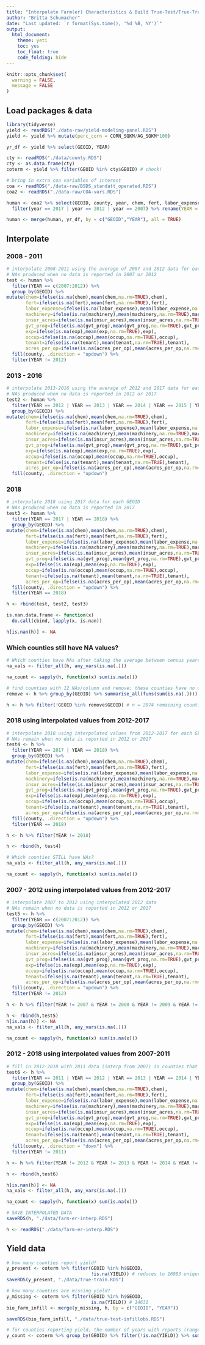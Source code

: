 ---
title: "Interpolate Farm(er) Characteristics & Build True-Test/True-Train Datasets"
author: "Britta Schumacher"
date: "Last updated: `r format(Sys.time(), '%d %B, %Y')`"
output: 
  html_document:
    theme: yeti
    toc: yes
    toc_float: true
    code_folding: hide
---

```{r setup, include = FALSE, cache = FALSE}

knitr::opts_chunk$set(
  warning = FALSE,
  message = FALSE
)

```

## Load packages & data
```{r}
library(tidyverse)
yield <- readRDS("./data-raw/yield-modeling-panel.RDS")
yield <- yield %>% mutate(perc_corn = CORN_SQKM/AG_SQKM*100)

yr_df <- yield %>% select(GEOID, YEAR)

cty <- readRDS("./data/county.RDS")
cty <- as.data.frame(cty)
coterm <- yield %>% filter(GEOID %in% cty$GEOID) # check!

# bring in extra coa variables of interest
coa <- readRDS("./data-raw/BSDS_standatt_operated.RDS")
coa2 <- readRDS("./data-raw/COA-vars.RDS")

human <- coa2 %>% select(GEOID, county, year, chem, fert, labor_expense, machinery, insur_acres, gvt_prog, exp, occup, tenant, acres_per_op) %>% 
  filter(year == 2017 | year == 2012 | year == 2007) %>% rename(YEAR = year)

human <- merge(human, yr_df, by = c("GEOID","YEAR"), all = TRUE)
```

## Interpolate

### 2008 - 2011
```{r}
# interpolate 2008-2011 using the average of 2007 and 2012 data for each GEOID
# NAs produced when no data is reported in 2007 or 2012
test <- human %>% 
  filter(YEAR == c(2007:2012)) %>% 
  group_by(GEOID) %>% 
mutate(chem=ifelse(is.na(chem),mean(chem,na.rm=TRUE),chem),
       fert=ifelse(is.na(fert),mean(fert,na.rm=TRUE),fert),
       labor_expense=ifelse(is.na(labor_expense),mean(labor_expense,na.rm=TRUE),labor_expense),
       machinery=ifelse(is.na(machinery),mean(machinery,na.rm=TRUE),machinery),
       insur_acres=ifelse(is.na(insur_acres),mean(insur_acres,na.rm=TRUE),insur_acres),
       gvt_prog=ifelse(is.na(gvt_prog),mean(gvt_prog,na.rm=TRUE),gvt_prog),
       exp=ifelse(is.na(exp),mean(exp,na.rm=TRUE),exp),
       occup=ifelse(is.na(occup),mean(occup,na.rm=TRUE),occup),
       tenant=ifelse(is.na(tenant),mean(tenant,na.rm=TRUE),tenant),
       acres_per_op=ifelse(is.na(acres_per_op),mean(acres_per_op,na.rm=TRUE),acres_per_op)) %>% 
  fill(county, .direction = "updown") %>% 
  filter(YEAR != 2012)
```

### 2013 - 2016
```{r}
# interpolate 2013-2016 using the average of 2012 and 2017 data for each GEOID
# NAs produced when no data is reported in 2012 or 2017
test2 <- human %>% 
  filter(YEAR == 2012 | YEAR == 2013 | YEAR == 2014 | YEAR == 2015 | YEAR == 2016 | YEAR == 2017) %>% 
  group_by(GEOID) %>% 
mutate(chem=ifelse(is.na(chem),mean(chem,na.rm=TRUE),chem),
       fert=ifelse(is.na(fert),mean(fert,na.rm=TRUE),fert),
       labor_expense=ifelse(is.na(labor_expense),mean(labor_expense,na.rm=TRUE),labor_expense),
       machinery=ifelse(is.na(machinery),mean(machinery,na.rm=TRUE),machinery),
       insur_acres=ifelse(is.na(insur_acres),mean(insur_acres,na.rm=TRUE),insur_acres),
       gvt_prog=ifelse(is.na(gvt_prog),mean(gvt_prog,na.rm=TRUE),gvt_prog),
       exp=ifelse(is.na(exp),mean(exp,na.rm=TRUE),exp),
       occup=ifelse(is.na(occup),mean(occup,na.rm=TRUE),occup),
       tenant=ifelse(is.na(tenant),mean(tenant,na.rm=TRUE),tenant),
       acres_per_op=ifelse(is.na(acres_per_op),mean(acres_per_op,na.rm=TRUE),acres_per_op)) %>% 
  fill(county, .direction = "updown") 
```

### 2018
```{r}
# interpolate 2018 using 2017 data for each GEOID
# NAs produced when no data is reported in 2017
test3 <- human %>% 
  filter(YEAR == 2017 | YEAR == 2018) %>% 
  group_by(GEOID) %>% 
mutate(chem=ifelse(is.na(chem),mean(chem,na.rm=TRUE),chem),
       fert=ifelse(is.na(fert),mean(fert,na.rm=TRUE),fert),
       labor_expense=ifelse(is.na(labor_expense),mean(labor_expense,na.rm=TRUE),labor_expense),
       machinery=ifelse(is.na(machinery),mean(machinery,na.rm=TRUE),machinery),
       insur_acres=ifelse(is.na(insur_acres),mean(insur_acres,na.rm=TRUE),insur_acres),
       gvt_prog=ifelse(is.na(gvt_prog),mean(gvt_prog,na.rm=TRUE),gvt_prog),
       exp=ifelse(is.na(exp),mean(exp,na.rm=TRUE),exp),
       occup=ifelse(is.na(occup),mean(occup,na.rm=TRUE),occup),
       tenant=ifelse(is.na(tenant),mean(tenant,na.rm=TRUE),tenant),
       acres_per_op=ifelse(is.na(acres_per_op),mean(acres_per_op,na.rm=TRUE),acres_per_op)) %>%
  fill(county, .direction = "updown") %>% 
  filter(YEAR == 2018)

h <- rbind(test, test2, test3)

is.nan.data.frame <- function(x)
  do.call(cbind, lapply(x, is.nan))

h[is.nan(h)] <- NA
```

### Which counties still have NA values?
```{r}
# Which counties have NAs after taking the average between census years?
na_vals <- filter_all(h, any_vars(is.na(.)))

na_count <- sapply(h, function(x) sum(is.na(x)))

# find counties with 12 NAs/column and remove; these counties have no data for these variables across time (2007 - 2012 - or 2017)
remove <- h %>% group_by(GEOID) %>% summarise_all(funs(sum(is.na(.)))) %>%  filter_all(any_vars(. == 12)) # remove n = 234 counties

h <- h %>% filter(!GEOID %in% remove$GEOID) # n = 2874 remaining counties with at least some data!
```

### 2018 using interpolated values from 2012-2017
```{r}
# interpolate 2018 using interpolated values from 2012-2017 for each GEOID
# NAs remain when no data is reported in 2012 or 2017
test4 <- h %>% 
  filter(YEAR == 2017 | YEAR == 2018) %>% 
  group_by(GEOID) %>% 
mutate(chem=ifelse(is.na(chem),mean(chem,na.rm=TRUE),chem),
       fert=ifelse(is.na(fert),mean(fert,na.rm=TRUE),fert),
       labor_expense=ifelse(is.na(labor_expense),mean(labor_expense,na.rm=TRUE),labor_expense),
       machinery=ifelse(is.na(machinery),mean(machinery,na.rm=TRUE),machinery),
       insur_acres=ifelse(is.na(insur_acres),mean(insur_acres,na.rm=TRUE),insur_acres),
       gvt_prog=ifelse(is.na(gvt_prog),mean(gvt_prog,na.rm=TRUE),gvt_prog),
       exp=ifelse(is.na(exp),mean(exp,na.rm=TRUE),exp),
       occup=ifelse(is.na(occup),mean(occup,na.rm=TRUE),occup),
       tenant=ifelse(is.na(tenant),mean(tenant,na.rm=TRUE),tenant),
       acres_per_op=ifelse(is.na(acres_per_op),mean(acres_per_op,na.rm=TRUE),acres_per_op)) %>%
  fill(county, .direction = "updown") %>% 
  filter(YEAR == 2018)

h <- h %>% filter(YEAR != 2018)

h <- rbind(h, test4)

# Which counties STILL have NAs?
na_vals <- filter_all(h, any_vars(is.na(.)))

na_count <- sapply(h, function(x) sum(is.na(x)))
```

### 2007 - 2012 using interpolated values from 2012-2017
```{r}
# interpolate 2007 to 2012 using interpolated 2012 data
# NAs remain when no data is reported in 2012 or 2017
test5 <- h %>% 
  filter(YEAR == c(2007:2012)) %>% 
  group_by(GEOID) %>% 
mutate(chem=ifelse(is.na(chem),mean(chem,na.rm=TRUE),chem),
       fert=ifelse(is.na(fert),mean(fert,na.rm=TRUE),fert),
       labor_expense=ifelse(is.na(labor_expense),mean(labor_expense,na.rm=TRUE),labor_expense),
       machinery=ifelse(is.na(machinery),mean(machinery,na.rm=TRUE),machinery),
       insur_acres=ifelse(is.na(insur_acres),mean(insur_acres,na.rm=TRUE),insur_acres),
       gvt_prog=ifelse(is.na(gvt_prog),mean(gvt_prog,na.rm=TRUE),gvt_prog),
       exp=ifelse(is.na(exp),mean(exp,na.rm=TRUE),exp),
       occup=ifelse(is.na(occup),mean(occup,na.rm=TRUE),occup),
       tenant=ifelse(is.na(tenant),mean(tenant,na.rm=TRUE),tenant),
       acres_per_op=ifelse(is.na(acres_per_op),mean(acres_per_op,na.rm=TRUE),acres_per_op)) %>% 
  fill(county, .direction = "updown") %>% 
  filter(YEAR != 2012)

h <- h %>% filter(YEAR != 2007 & YEAR != 2008 & YEAR != 2009 & YEAR != 2010 & YEAR != 2011)

h <- rbind(h,test5)
h[is.nan(h)] <- NA
na_vals <- filter_all(h, any_vars(is.na(.)))

na_count <- sapply(h, function(x) sum(is.na(x)))
```

### 2012 - 2018 using interpolated values from 2007-2011
```{r}
# fill in 2012-2018 with 2011 data (interp from 2007) in counties that have no data reported in 2012 or 2017
test6 <- h %>% 
  filter(YEAR == 2011 | YEAR == 2012 | YEAR == 2013 | YEAR == 2014 | YEAR == 2015 | YEAR == 2016 | YEAR == 2017 | YEAR == 2018) %>% 
  group_by(GEOID) %>% 
mutate(chem=ifelse(is.na(chem),mean(chem,na.rm=TRUE),chem),
       fert=ifelse(is.na(fert),mean(fert,na.rm=TRUE),fert),
       labor_expense=ifelse(is.na(labor_expense),mean(labor_expense,na.rm=TRUE),labor_expense),
       machinery=ifelse(is.na(machinery),mean(machinery,na.rm=TRUE),machinery),
       insur_acres=ifelse(is.na(insur_acres),mean(insur_acres,na.rm=TRUE),insur_acres),
       gvt_prog=ifelse(is.na(gvt_prog),mean(gvt_prog,na.rm=TRUE),gvt_prog),
       exp=ifelse(is.na(exp),mean(exp,na.rm=TRUE),exp),
       occup=ifelse(is.na(occup),mean(occup,na.rm=TRUE),occup),
       tenant=ifelse(is.na(tenant),mean(tenant,na.rm=TRUE),tenant),
       acres_per_op=ifelse(is.na(acres_per_op),mean(acres_per_op,na.rm=TRUE),acres_per_op)) %>% 
  fill(county, .direction = "down") %>% 
  filter(YEAR != 2011)

h <- h %>% filter(YEAR != 2012 & YEAR != 2013 & YEAR != 2014 & YEAR != 2015 & YEAR != 2016 & YEAR != 2017 & YEAR != 2018)

h <- rbind(h,test6)

h[is.nan(h)] <- NA
na_vals <- filter_all(h, any_vars(is.na(.)))

na_count <- sapply(h, function(x) sum(is.na(x)))

# SAVE INTERPOLATED DATA
saveRDS(h, "./data/farm-er-interp.RDS")

h <- readRDS("./data/farm-er-interp.RDS")
```

## Yield data
```{r}
# how many counties report yield? 
y_present <- coterm %>% filter(GEOID %in% h$GEOID,
                               !is.na(YIELD)) # reduces to 16983 unique county-year observations
saveRDS(y_present, "./data/true-train.RDS")

# how many counties are missing yield?
y_missing <- coterm %>% filter(GEOID %in% h$GEOID,
                               is.na(YIELD)) # 14631
bio_farm_infill <- merge(y_missing, h, by = c("GEOID", "YEAR"))

saveRDS(bio_farm_infill, "./data/true-test-infillobs.RDS")

# for counties reporting yield, the number of years with reports (range = 1 - 11)
y_count <- coterm %>% group_by(GEOID) %>% filter(!is.na(YIELD)) %>% summarise(sum = sum(length(YIELD)))
```

